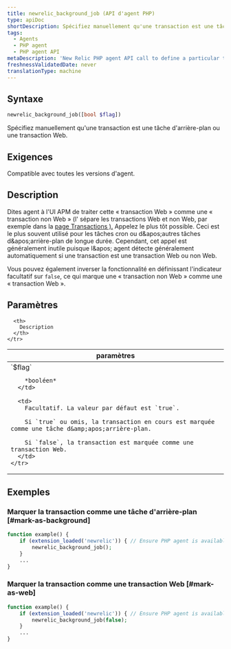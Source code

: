 ```yaml
---
title: newrelic_background_job (API d'agent PHP)
type: apiDoc
shortDescription: Spécifiez manuellement qu'une transaction est une tâche d'arrière-plan ou une transaction Web.
tags:
  - Agents
  - PHP agent
  - PHP agent API
metaDescription: 'New Relic PHP agent API call to define a particular transaction as a background job (for example, for cron jobs).'
freshnessValidatedDate: never
translationType: machine
---
```


## Syntaxe

```php
newrelic_background_job([bool $flag])
```

Spécifiez manuellement qu'une transaction est une tâche d'arrière-plan ou une transaction Web.

## Exigences

Compatible avec toutes les versions d'agent.

## Description

Dites agent à l'UI APM de traiter cette « transaction Web » comme une « transaction non Web » (l' sépare les transactions Web et non Web, par exemple dans la [page Transactions ).](/docs/apm/applications-menu/monitoring/transactions-page) Appelez le plus tôt possible. Ceci est le plus souvent utilisé pour les tâches cron ou d&amp;apos;autres tâches d&amp;apos;arrière-plan de longue durée. Cependant, cet appel est généralement inutile puisque l&amp;apos; agent détecte généralement automatiquement si une transaction est une transaction Web ou non Web.

Vous pouvez également inverser la fonctionnalité en définissant l'indicateur facultatif sur `false`, ce qui marque une « transaction non Web » comme une « transaction Web ».

## Paramètres

<table>
  <thead>
    <tr>
      <th width="25%">
        paramètres
      </th>

      <th>
        Description
      </th>
    </tr>
  </thead>

  <tbody>
    <tr>
      <td>
        `$flag`

        *booléen*
      </td>

      <td>
        Facultatif. La valeur par défaut est `true`.

        Si `true` ou omis, la transaction en cours est marquée comme une tâche d&amp;apos;arrière-plan.

        Si `false`, la transaction est marquée comme une transaction Web.
      </td>
    </tr>
  </tbody>
</table>

## Exemples

### Marquer la transaction comme une tâche d'arrière-plan [#mark-as-background]

```php
function example() {
    if (extension_loaded('newrelic')) { // Ensure PHP agent is available
        newrelic_background_job();
    }
    ...
}
```

### Marquer la transaction comme une transaction Web [#mark-as-web]

```php
function example() {
    if (extension_loaded('newrelic')) { // Ensure PHP agent is available
        newrelic_background_job(false);
    }
    ...
}
```